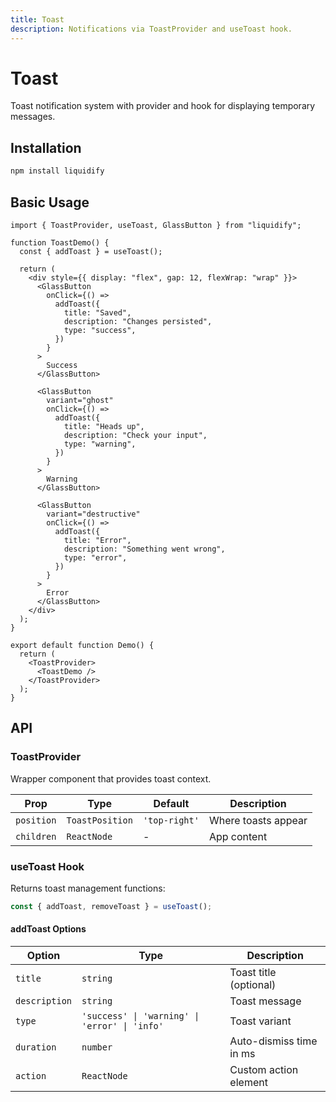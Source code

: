 ```yaml
---
title: Toast
description: Notifications via ToastProvider and useToast hook.
---
```


# Toast

Toast notification system with provider and hook for displaying temporary messages.

## Installation

```bash
npm install liquidify
```

## Basic Usage

```tsx
import { ToastProvider, useToast, GlassButton } from "liquidify";

function ToastDemo() {
  const { addToast } = useToast();

  return (
    <div style={{ display: "flex", gap: 12, flexWrap: "wrap" }}>
      <GlassButton
        onClick={() =>
          addToast({
            title: "Saved",
            description: "Changes persisted",
            type: "success",
          })
        }
      >
        Success
      </GlassButton>

      <GlassButton
        variant="ghost"
        onClick={() =>
          addToast({
            title: "Heads up",
            description: "Check your input",
            type: "warning",
          })
        }
      >
        Warning
      </GlassButton>

      <GlassButton
        variant="destructive"
        onClick={() =>
          addToast({
            title: "Error",
            description: "Something went wrong",
            type: "error",
          })
        }
      >
        Error
      </GlassButton>
    </div>
  );
}

export default function Demo() {
  return (
    <ToastProvider>
      <ToastDemo />
    </ToastProvider>
  );
}
```

## API

### ToastProvider

Wrapper component that provides toast context.

| Prop       | Type            | Default       | Description         |
| ---------- | --------------- | ------------- | ------------------- |
| `position` | `ToastPosition` | `'top-right'` | Where toasts appear |
| `children` | `ReactNode`     | -             | App content         |

### useToast Hook

Returns toast management functions:

```typescript
const { addToast, removeToast } = useToast();
```

#### addToast Options

| Option        | Type                                          | Description             |
| ------------- | --------------------------------------------- | ----------------------- |
| `title`       | `string`                                      | Toast title (optional)  |
| `description` | `string`                                      | Toast message           |
| `type`        | `'success' \| 'warning' \| 'error' \| 'info'` | Toast variant           |
| `duration`    | `number`                                      | Auto-dismiss time in ms |
| `action`      | `ReactNode`                                   | Custom action element   |
